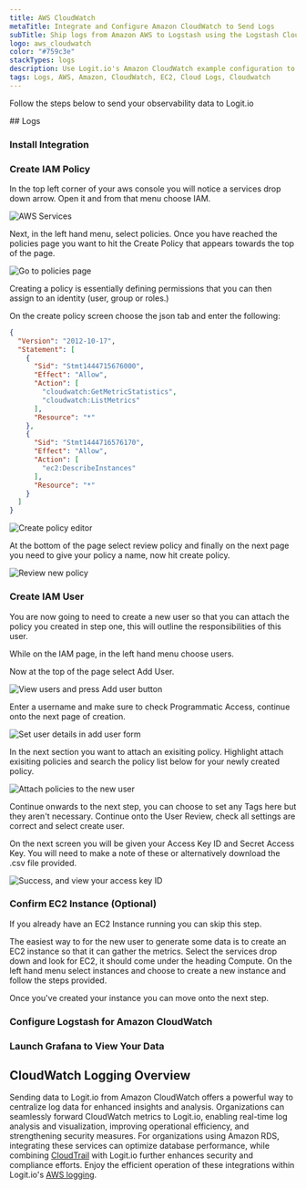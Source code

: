 ```yaml
---
title: AWS CloudWatch
metaTitle: Integrate and Configure Amazon CloudWatch to Send Logs
subTitle: Ship logs from Amazon AWS to Logstash using the Logstash Cloudwatch plugin
logo: aws_cloudwatch
color: "#759c3e"
stackTypes: logs
description: Use Logit.io's Amazon CloudWatch example configuration to easily forward and send your logs to Logstash and Elasticsearch.
tags: Logs, AWS, Amazon, CloudWatch, EC2, Cloud Logs, Cloudwatch
---
```


Follow the steps below to send your observability data to Logit.io

<Steps>
  ## Logs

  ### Install Integration

  <InstallIntegration/>
  
### Create IAM Policy

In the top left corner of your aws console you will notice a services drop down arrow. Open it and from that menu choose IAM.


![AWS Services](@/images/integrations/aws-cloudwatch/aws-cloudwatch-1.png)

Next, in the left hand menu, select policies. Once you have reached the policies page you want to hit the Create Policy that appears towards the top of the page.

![Go to policies page](@/images/integrations/aws-cloudwatch/aws-cloudwatch-8.png)

Creating a policy is essentially defining permissions that you can then assign to an identity (user, group or roles.)

On the create policy screen choose the json tab and enter the following:

```json copy showLineNumbers
{
  "Version": "2012-10-17",
  "Statement": [
    {
      "Sid": "Stmt1444715676000",
      "Effect": "Allow",
      "Action": [
        "cloudwatch:GetMetricStatistics",
        "cloudwatch:ListMetrics"
      ],
      "Resource": "*"
    },
    {
      "Sid": "Stmt1444716576170",
      "Effect": "Allow",
      "Action": [
        "ec2:DescribeInstances"
      ],
      "Resource": "*"
    }
  ]
}
```

![Create policy editor](@/images/integrations/aws-cloudwatch/aws-cloudwatch-3.png)

At the bottom of the page select review policy and finally on the next page you need to give your policy a name, now hit create policy.

![Review new policy](@/images/integrations/aws-cloudwatch/aws-cloudwatch-4.png)

### Create IAM User

You are now going to need to create a new user so that you can attach the policy you created in step one, this will outline the responsibilities of this user. 
        
While on the IAM page, in the left hand menu choose users.

Now at the top of the page select Add User.

![View users and press Add user button](@/images/integrations/aws-cloudwatch/aws-cloudwatch-2.png)

Enter a username and make sure to check Programmatic Access, continue onto the next page of creation.

![Set user details in add user form](@/images/integrations/aws-cloudwatch/aws-cloudwatch-5.png)

In the next section you want to attach an exisiting policy. Highlight attach exisiting policies and search the policy list below for your newly created policy.

![Attach policies to the new user](@/images/integrations/aws-cloudwatch/aws-cloudwatch-6.png)

Continue onwards to the next step, you can choose to set any Tags here but they aren't necessary. Continue onto the User Review, check all settings are correct and select create user.

On the next screen you will be given your Access Key ID and Secret Access Key. You will need to make a note of these or alternatively download the .csv file provided.

![Success, and view your access key ID](@/images/integrations/aws-cloudwatch/aws-cloudwatch-7.png)

### Confirm EC2 Instance (Optional)

If you already have an EC2 Instance running you can skip this step.

The easiest way to for the new user to generate some data is to create an EC2 instance so that it can gather the metrics. 
Select the services drop down and look for EC2, it should come under the heading Compute. 
On the left hand menu select instances and choose to create a new instance and follow the steps provided.

Once you've created your instance you can move onto the next step.

### Configure Logstash for Amazon CloudWatch
<AddS3Input type="aws_cloudwatch" stackType="logs" utmMedium="logs" utmCampaign="awscloudwatch" input="s3" buttonText="AWS" />

### Launch Grafana to View Your Data

<LaunchVisualizer type="metrics" />

</Steps>

## CloudWatch Logging Overview

Sending data to Logit.io from Amazon CloudWatch offers a powerful way to centralize log 
data for enhanced insights and analysis. Organizations can seamlessly forward CloudWatch 
metrics to Logit.io, enabling real-time log analysis and visualization, improving operational 
efficiency, and strengthening security measures. For organizations using Amazon RDS, 
integrating these services can optimize database performance, while combining 
[CloudTrail](/integrations/cloudtrail) with Logit.io further enhances security and compliance 
efforts. Enjoy the efficient operation of these integrations within Logit.io's 
[AWS logging](https://logit.io/solutions/aws-logging/).